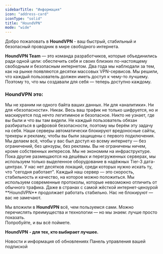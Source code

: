 ```yaml
---
sidebarTitle: "Информация"
icon: "address-card"
iconType: "solid"
title: "HoundVPN"
mode: "wide"
---
```


Добро пожаловать в **HoundVPN** - ваш быстрый, стабильный и безопасный проводник в мире свободного интернета.

**HoundVPN Team** — это команда разработчиков, которые объединились ради одной цели: обеспечить себя и своих близких по-настоящему свободным и безопасным интернетом. Два года мы наблюдали за тем, как на рынке появляются десятки массовых VPN-сервисов. Мы решили, что каждый пользователь должен иметь доступ к чему-то лучшему. Поэтому то, что мы создавали для себя — теперь доступно каждому.

### HoundVPN это:

<Steps>
  <Step title="Полная анонимность" icon="mask" iconType="solid" titleSize="p">
    Мы не храним ни одного байта ваших данных. Ни для «аналитики». Ни для «безопасности». Никак. Весь ваш трафик не только шифруется, но и маскируется под нечто легитимное и безопасное. Никто не узнает, где вы были и что вы там видели.
  </Step>
  <Step title="Максимальная защита" icon="shield" iconType="solid">
    Не каждый пользователь обязан разбираться в цифровой безопасности, поэтому мы берём эту задачу на себя. Наши серверы автоматически блокируют вредоносные сайты, трекеры и рекламу, чтобы вы были защищены с первого подключения.
  </Step>
  <Step title="Полная свобода" icon="street-view" iconType="solid">
    Мы делаем всё, чтобы у вас был доступ ко всему интернету — без ограничений, без цензуры, без рекламы. Вы не ограничены ничем, кроме собственных интересов.
  </Step>
  <Step title="Скорость и стабильность" icon="bolt" iconType="solid">
    Мы не экономим на инфраструктуре. Пока другие размещаются на дешёвых и перегруженных серверах, мы используем только выделенное оборудование в надёжных Tier-3 дата-центрах. У нас нет десятков локаций, среди которых нужно искать ту, что "сегодня работает". Каждый наш сервер — это скорость, стабильность и качество, на которое можно положиться.
  </Step>
  <Step title="Устойчивость к блокировкам" icon="lock" iconType="solid">
    Мы используем современные протоколы, которые невозможно отличить от обычного трафика. Даже в странах с самой жёсткой интернет-цензурой **HoundVPN** продолжает работать стабильно. Нас не блокируют — вас не замечают.
  </Step>
</Steps>

Мы вложили в **HoundVPN** всё, чем пользуемся сами. Можно перечислять преимущества и технологии — но мы знаем: лучше просто показать.\
Попробуйте, и вы всё поймете.

**HoundVPN** **- для тех, кто выбирает лучшее.**

<CardGroup cols={2}>
  <Card title="Телеграм канал" icon="telegram" iconType="brands" horizontal href="https://t.me/HoundVPN">
    Новости и информация об обновлениях
  </Card>
  <Card title="Телеграм бот" icon="microchip" iconType="regular" horizontal href="https://t.me/HoundVPN_Bot">
    Панель управления вашей подпиской
  </Card>
</CardGroup>